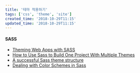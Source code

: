 ```yaml
---
title: '테마 적용하기'
tags: ['css', 'theme', 'site']
created_time: '2018-10-29T11:15'
updated_time: '2018-10-29T11:15'
---
```


#### SASS

- [Theming Web Apps with SASS](https://medium.com/@dmitriy.borodiy/easy-color-theming-with-scss-bc38fd5734d1)
- [How to Use Sass to Build One Project With Multiple Themes](https://webdesign.tutsplus.com/tutorials/how-to-use-sass-to-build-one-project-with-multiple-themes--cms-22104)
- [A successful Sass theme structure](https://codeburst.io/a-successful-sass-theme-structure-ca9d1c477dc7)
- [Dealing with Color Schemes in Sass](https://www.sitepoint.com/dealing-color-schemes-sass/)
